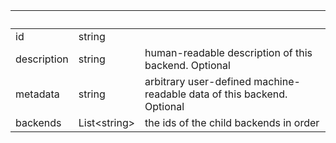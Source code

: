 | &nbsp; | &nbsp; | &nbsp; |
|---|---|---|
| id | string |  |
| description | string | human-readable description of this backend. Optional |
| metadata | string | arbitrary user-defined machine-readable data of this backend. Optional |
| backends | List&lt;string&gt; | the ids of the child backends in order |